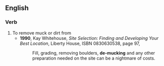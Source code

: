 ==English==
===Verb===
{{en-verb|inf=to [[de-]][[muck]]}}
#To remove muck or dirt from
#*'''1990''', Kay Whitehouse, ''Site Selection: Finding and Developing Your Best Location'', Liberty House, ISBN 0830630538, page 97,
#*:Fill, grading, removing boulders, '''de-mucking''' and any other preparation needed on the site can be a nightmare of costs.